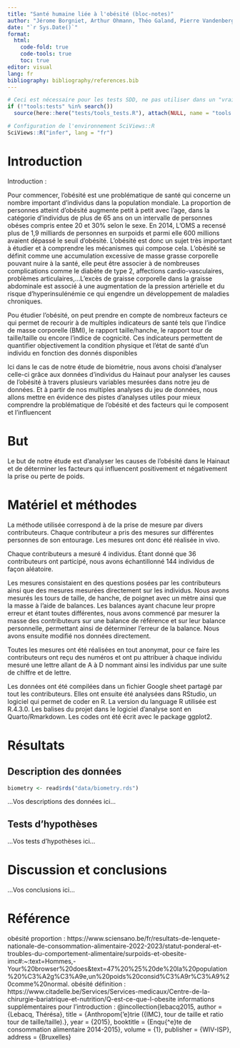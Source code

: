 ```yaml
---
title: "Santé humaine liée à l'obésité (bloc-notes)"
author: "Jérome Borgniet, Arthur Ohmann, Théo Galand, Pierre Vandenberghe"
date: "`r Sys.Date()`"
format:
  html:
    code-fold: true
    code-tools: true
    toc: true
editor: visual
lang: fr
bibliography: bibliography/references.bib
---
```


<!--% Complétez l'entête en définissant un titre qui soit représentatif de votre travail. Indiquez aussi les noms des auteurs. -->

<!--# Dans les différentes sections, vous trouverez des indicateurs "...Vos XXX ici..." Vous devez bien sûr REMPLACER ces indicateurs par votre propre texte. Ne les laissez pas dans votre version finale du document. Vous devez travailler dans le même document (pas question de faire un document séparé par étudiant). Gérez les conflits éventuels. -->

```r
# Ceci est nécessaire pour les tests SDD, ne pas utiliser dans un "vrai" projet
if (!"tools:tests" %in% search())
  source(here::here("tests/tools_tests.R"), attach(NULL, name = "tools:tests"))

# Configuration de l'environnement SciViews::R
SciViews::R("infer", lang = "fr")
```

# Introduction

<!--% Sur base de la bibliographie (lecture de l'article fourni et de vos propres recherches sur Internet), rédigez une introduction du sujet en 3 à 4 paragraphes. Cette introduction doit guider le lecteur vers votre but. Vous devez citer vos sources, c'est-à-dire qu’il faut indiquer au minimum la référence bibliographique fournie de manière correcte (inspirez-vous de ce qui est indiqué dans le bloc-notes, mais reformulez : un simple copier-coller de l'introduction du bloc-notes n'est PAS considéré comme l'exercice réalisé !) -->

<!--# Ce projet porte sur la santé humaine liée à l'obésité, à la façon de se nourrir et aux activités réalisées (plus ou moins sédentaire ou actif) ... Réalisez des recherches bibliographiques afin d'avoir une vision précise de la thématique. Existe-t-il des indicateurs calculables pour quantifier l'état de santé d'un individu, par exemple ? Naturellement, ces indicateurs doivent être calculables sur bases des variables mesurées dans votre jeu de données. Focalisez-vous donc sur ces variables-là. -->

Introduction : 

Pour commencer, l'obésité est une problématique de santé qui concerne un nombre important d'individus dans la population mondiale. La proportion de personnes atteint d'obésité augmente petit à petit avec l'age, dans la catégorie d'individus de plus de 65 ans on un intervalle de personnes obéses compris entee 20 et 30% selon le sexe. En 2014, L'OMS a recensé plus de 1,9 milliards de personnes en surpoids et parmi elle 600 millions avaient dépassé le seuil d'obésité. L'obésité est donc un sujet très important à étudier et à comprendre les mécanismes qui compose cela. 
L'obésité se définit comme une accumulation excessive de masse grasse corporelle pouvant nuire à la santé, elle peut être associer à de nombreuses complications comme le diabète de type 2, affections cardio-vasculaires, problèmes articulaires,...L'excès de graisse corporelle dans la graisse abdominale est associé à une augmentation de la pression artérielle et du risque d'hyperinsulénémie ce qui engendre un développement de maladies chroniques. 

Pou étudier l'obésité, on peut prendre en compte de nombreux facteurs ce qui permet de recourir à de multiples indicateurs de santé tels que l'indice de masse corporelle (BMI), le rapport taille/hanche, le rapport tour de taille/taille ou encore l'indice de cognicité. Ces indicateurs permettent de quantifier objectivement la condition physique et l'état de santé d'un individu en fonction des donnés disponibles

Ici dans le cas de notre étude de biométrie, nous avons choisi d'analyser celle-ci grâce aux données d'individus du Hainaut pour analyser les causes de l'obésité à travers plusieurs variables mesurées dans notre jeu de données. Et à partir de nos multiples analyses du jeu de données, nous allons mettre en évidence des pistes d'analyses utiles pour mieux comprendre la problématique de l'obésité et des facteurs qui le composent et l'influencent 

# But

<!--% Formulez ici de façon concise et précise votre question de recherche en 1 à 2 phrases. -->

Le but de notre étude est d'analyser les causes de l'obésité dans le Hainaut et de déterminer les facteurs qui influencent positivement et négativement la prise ou perte de poids.

# Matériel et méthodes

<!--% Cette section doit comprendre une explication technique sur les mesures effectuées et sur le protocole relatif à l'acquisition des données en 3 à 4 paragraphes. Vous ajouterez aussi un paragraphe qui détaille les outils logiciels et statistiques utilisés (logiciels et versions des logiciels). Un simple copier-coller du matériel et méthodes du bloc-notes ne sera PAS considéré comme acceptable. -->

La méthode utilisée correspond à de la prise de mesure par divers contributeurs. Chaque contributeur a pris des mesures sur différentes personnes de son entourage. Les mesures ont donc été réalisée in vivo. 

Chaque contributeurs a mesuré 4 individus. Étant donné que 36 contributeurs ont participé, nous avons échantillonné 144 individus de façon aléatoire. 

Les mesures consistaient en des questions posées par les contributeurs ainsi que des mesures mesurées directement sur les individus. Nous avons mesurés les tours de taille, de hanche, de poignet avec un mètre ainsi que la masse à l'aide de balances. Les balances ayant chacune leur propre erreur et étant toutes différentes, nous avons commencé par mesurer la masse des contributeurs sur une balance de référence et sur leur balance personnelle, permettant ainsi de déterminer l'erreur de la balance. Nous avons ensuite modifié nos données directement. 

Toutes les mesures ont été réalisées en tout anonymat, pour ce faire les contributeurs ont reçu des numéros et ont pu attribuer à chaque individu mesuré une lettre allant de A à D nommant ainsi les individus par une suite de chiffre et de lettre. 

Les données ont été compilées dans un fichier Google sheet partagé par tout les contributeurs. Elles ont ensuite été analysées dans RStudio, un logiciel qui permet de coder en R. La version du language R utilisée est R.4.3.0. Les balises du projet dans le logiciel d'analyse sont en Quarto/Rmarkdown. Les codes ont été écrit avec le package ggplot2. 

# Résultats

## Description des données

<!--% Extrayez les quelques éléments les plus pertinents (3 à 5) de votre document `human_notebook.qmd` pour décrire les données de manière cohérente par rapport au but. Reprenez les interprétations en les reformulant de manière concise pour former un texte qui se lit en continu (donc un texte plus construit que ce que vous avez indiqué dans le bloc-notes). -->

<!--# N'oubliez pas que ce document doit pouvoir compiler indépendamment du reste. Cela implique que vous ajoutiez un chunk d'importation des données et que vous recalculiez tout ce qui doit l'être... Par contre, un simple copier-coller de toute la partie résultats du bloc-notes ne sera pas considéré comme un travail réalisé : vous devez sélectionner, et éventuellement remanier un peu le code, pour ne conserver que ce qui est utile ici. -->


```r
biometry <- read$rds("data/biometry.rds")

```


...Vos descriptions des données ici...

## Tests d'hypothèses

<!--% Sélectionnez les 4 tests d'hypothèses les plus pertinents depuis `human_notebook.qmd`, ainsi bien sûr que les calculs des indices nécessaires que vous placerez juste au-dessus de vos tests. Ces tests doivent répondre à votre question de recherche (le but). Reformulez les interprétations pour former un texte qui se lit en continu. -->

...Vos tests d'hypothèses ici...

# Discussion et conclusions

<!--% Reprenez les résultats obtenus, discutez-les d'un point de vue biologique en 4 à 5 paragraphes et concluez votre travail. Vous pouvez les mettre également en relation avec vos recherches bibliographiques dans cette section. -->

...Vos conclusions ici...

<!--# Important : ce document doit compiler SANS ERREURS avec le bouton 'Rendu' sinon le travail sera sanctionné lourdement. La compilation du document Quarto est maintenant considérée comme acquise. -->

# Référence

obésité proportion : https://www.sciensano.be/fr/resultats-de-lenquete-nationale-de-consommation-alimentaire-2022-2023/statut-ponderal-et-troubles-du-comportement-alimentaire/surpoids-et-obesite-imc#:~:text=Hommes,-Your%20browser%20does&text=47%20%25%20de%20la%20population%20%C3%A2g%C3%A9e,un%20poids%20consid%C3%A9r%C3%A9%20comme%20normal.
obésité définition : https://www.citadelle.be/Services/Services-medicaux/Centre-de-la-chirurgie-bariatrique-et-nutrition/Q-est-ce-que-l-obesite
informations supplémentaires pour l'introduction : @incollection{lebacq2015,
  author = {Lebacq, Thérésa},
  title = {Anthropom{'e}trie ({IMC}, tour de taille et ratio tour de taille/taille).},
  year = {2015},
  booktitle = {Enqu{^e}te de consommation alimentaire 2014-2015},
  volume = {1},
  publisher = {WIV-ISP},
  address = {Bruxelles}

<!--% N'indiquez rien ci-dessous. Quarto se chargera de rajouter vos références bibliographiques automatiquement. -->
